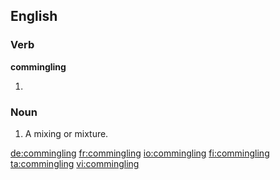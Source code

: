 ==English==
{{wikipedia}}
===Verb===
'''commingling'''

# {{present participle of|commingle|lang=en}}

===Noun===
{{en-noun}}

# A mixing or mixture.

[[de:commingling]]
[[fr:commingling]]
[[io:commingling]]
[[fi:commingling]]
[[ta:commingling]]
[[vi:commingling]]